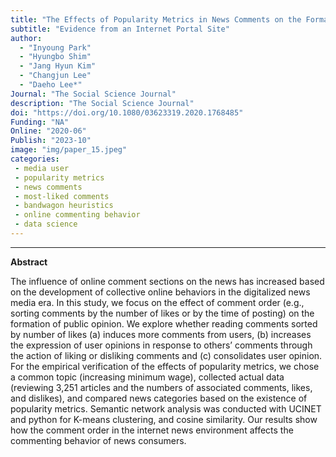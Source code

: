 ```yaml
---
title: "The Effects of Popularity Metrics in News Comments on the Formation of Public Opinion"
subtitle: "Evidence from an Internet Portal Site"
author: 
  - "Inyoung Park"
  - "Hyungbo Shim"
  - "Jang Hyun Kim"
  - "Changjun Lee" 
  - "Daeho Lee*"
Journal: "The Social Science Journal"
description: "The Social Science Journal"
doi: "https://doi.org/10.1080/03623319.2020.1768485"
Funding: "NA"
Online: "2020-06"
Publish: "2023-10"
image: "img/paper_15.jpeg"
categories:
 - media user
 - popularity metrics
 - news comments
 - most-liked comments
 - bandwagon heuristics
 - online commenting behavior
 - data science
---
```


------------------------------------------------------------------------

**Abstract**

The influence of online comment sections on the news has increased based on the development of collective online behaviors in the digitalized news media era. In this study, we focus on the effect of comment order (e.g., sorting comments by the number of likes or by the time of posting) on the formation of public opinion. We explore whether reading comments sorted by number of likes (a) induces more comments from users, (b) increases the expression of user opinions in response to others’ comments through the action of liking or disliking comments and (c) consolidates user opinion. For the empirical verification of the effects of popularity metrics, we chose a common topic (increasing minimum wage), collected actual data (reviewing 3,251 articles and the numbers of associated comments, likes, and dislikes), and compared news categories based on the existence of popularity metrics. Semantic network analysis was conducted with UCINET and python for K-means clustering, and cosine similarity. Our results show how the comment order in the internet news environment affects the commenting behavior of news consumers.

